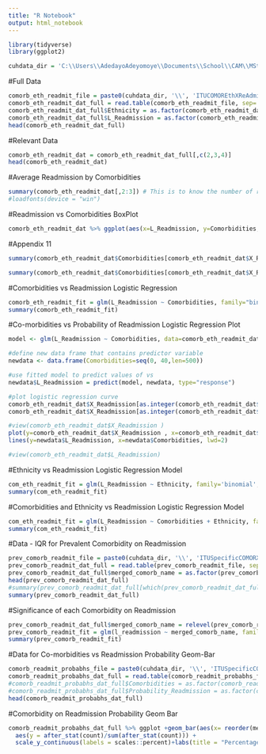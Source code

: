 ```yaml
---  
title: "R Notebook"
output: html_notebook
---
```


```r
library(tidyverse)
library(ggplot2)

```

```r
cuhdata_dir = 'C:\\Users\\AdedayoAdeyomoye\\Documents\\School\\CAM\\MSt\\Dissertation\\References\\Data\\Analysis\\R'

```



#Full Data

```r
comorb_eth_readmit_file = paste0(cuhdata_dir, '\\', 'ITUCOMOREthXReAdmit.csv') 
comorb_eth_readmit_dat_full = read.table(comorb_eth_readmit_file, sep=',', header = TRUE)
comorb_eth_readmit_dat_full$Ethnicity = as.factor(comorb_eth_readmit_dat_full$Ethnicity)
comorb_eth_readmit_dat_full$L_Readmission = as.factor(comorb_eth_readmit_dat_full$L_Readmission)
head(comorb_eth_readmit_dat_full)

```


#Relevant Data

```r
comorb_eth_readmit_dat = comorb_eth_readmit_dat_full[,c(2,3,4)]
head(comorb_eth_readmit_dat)


```

#Average Readmission by Comorbidities
```r
summary(comorb_eth_readmit_dat[,2:3]) # This is to know the number of readmissions and non-readmissions
#loadfonts(device = "win")

```


#Readmission vs Comorbidities BoxPlot
```r
comorb_eth_readmit_dat %>% ggplot(aes(x=L_Readmission, y=Comorbidities, fill=L_Readmission)) + geom_boxplot() +labs(title = "Readmission vs Co-morbidities", x="Readmission", y="Co-morbidities ", fill="Readmission") + theme(plot.title = element_text(hjust = 0.5))+ theme(text=element_text(family="Calibri", face="bold", size=12))
```

#Appendix 11

```r

summary(comorb_eth_readmit_dat$Comorbidities[comorb_eth_readmit_dat$X_Readmission == 0])

summary(comorb_eth_readmit_dat$Comorbidities[comorb_eth_readmit_dat$X_Readmission == 1])

```


#Comorbidities vs Readmission Logistic Regression
```r

comorb_eth_readmit_fit = glm(L_Readmission ~ Comorbidities, family="binomial", data=comorb_eth_readmit_dat)
summary(comorb_eth_readmit_fit) 

```

#Co-morbidities vs Probability of Readmission Logistic Regression Plot
```r
 

model <- glm(L_Readmission ~ Comorbidities, data=comorb_eth_readmit_dat, family=binomial) 

#define new data frame that contains predictor variable
newdata <- data.frame(Comorbidities=seq(0, 40,len=500))

#use fitted model to predict values of vs
newdata$L_Readmission = predict(model, newdata, type="response")

#plot logistic regression curve
comorb_eth_readmit_dat$X_Readmission[as.integer(comorb_eth_readmit_dat$L_Readmission) == 1] = 0
comorb_eth_readmit_dat$X_Readmission[as.integer(comorb_eth_readmit_dat$L_Readmission) == 2] = 1

#view(comorb_eth_readmit_dat$X_Readmission )
plot(y=comorb_eth_readmit_dat$X_Readmission , x=comorb_eth_readmit_dat$Comorbidities , xlab = "Number of Co-morbidities", ylab = "Probability of Readmission", main = "Co-morbidities vs Probability of Readmission")
lines(y=newdata$L_Readmission, x=newdata$Comorbidities, lwd=2) 

#view(comorb_eth_readmit_dat$L_Readmission)
```

#Ethnicity vs Readmission Logistic Regression Model

```r
com_eth_readmit_fit = glm(L_Readmission ~ Ethnicity, family='binomial',data=comorb_eth_readmit_dat_full)
summary(com_eth_readmit_fit)

```


#Comorbidities and Ethnicity vs Readmission Logistic Regression Model

```r
com_eth_readmit_fit = glm(L_Readmission ~ Comorbidities + Ethnicity, family='binomial',data=comorb_eth_readmit_dat_full)
summary(com_eth_readmit_fit)

```

#Data - IQR for Prevalent Comorbidity on Readmission
```r

prev_comorb_readmit_file = paste0(cuhdata_dir, '\\', 'ITUSpecificCOMORXReadmit.csv') 
prev_comorb_readmit_dat_full = read.table(prev_comorb_readmit_file, sep=',', header = TRUE)
prev_comorb_readmit_dat_full$merged_comorb_name = as.factor(prev_comorb_readmit_dat_full$merged_comorb_name)
head(prev_comorb_readmit_dat_full)
#summary(prev_comorb_readmit_dat_full[which(prev_comorb_readmit_dat_full$merged_comorb_name == 'Anaemia'),])
summary(prev_comorb_readmit_dat_full)


```

#Significance of each Comorbidity on Readmission
```r
prev_comorb_readmit_dat_full$merged_comorb_name = relevel(prev_comorb_readmit_dat_full$merged_comorb_name, ref = "COPD")
prev_comorb_readmit_fit = glm(l_readmission ~ merged_comorb_name, family='binomial',data=prev_comorb_readmit_dat_full)
summary(prev_comorb_readmit_fit)


```



#Data for Co-morbidities vs Readmission Probability Geom-Bar
```r
comorb_readmit_probabhs_file = paste0(cuhdata_dir, '\\', 'ITUSpecificCOMORXReadmitProbability.csv') 
comorb_readmit_probabhs_dat_full = read.table(comorb_readmit_probabhs_file, sep=',', header = TRUE)
#comorb_readmit_probabhs_dat_full$Comorbidities = as.factor(comorb_readmit_probabhs_dat_full$Comorbidities)
#comorb_readmit_probabhs_dat_full$Probability_Readmission = as.factor(comorb_readmit_probabhs_dat_full$Probability_Readmission)
head(comorb_readmit_probabhs_dat_full)

```

#Comorbidity on Readmission Probability Geom Bar
```r
comorb_readmit_probabhs_dat_full %>% ggplot +geom_bar(aes(x= reorder(merged_comorb_name, Probability_Readmission), y=Probability_Readmission), fill = "purple",  stat="identity", position = "dodge")   + theme(plot.title = element_text(hjust = 0.5,))+ theme(text=element_text(family="Calibri", face="bold", size=12))+ theme(axis.text.x = element_text(angle = 90, vjust = 0.5, hjust=1)) + coord_flip() +
  aes(y = after_stat(count)/sum(after_stat(count))) + 
  scale_y_continuous(labels = scales::percent)+labs(title = "Percentage Probability of Readmission by Co-morbidity", x="Co-morbidities", y="Probability of Readmission") 

```
